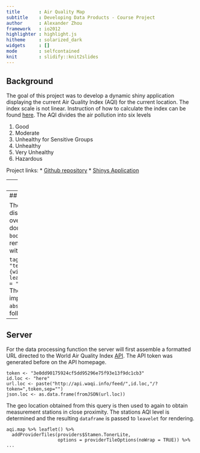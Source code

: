 ```yaml
---
title       : Air Quality Map
subtitle    : Developing Data Products - Course Project
author      : Alexander Zhou
framework   : io2012        
highlighter : highlight.js  
hitheme     : solarized_dark      
widgets     : []           
mode        : selfcontained 
knit        : slidify::knit2slides
--- 
```


<style> 
  .title-slide { background-color: #FFFFFF; }
</style>

## Background

The goal of this project was to develop a dynamic shiny application displaying the current Air Quality Index (AQI) for the current location. The index scale is not linear. Instruction of how to calculate the index can be found <a href='https://en.wikipedia.org/wiki/Air_quality_index#Computing_the_AQI'>here</a>. The AQI divides the air pollution into six levels

1. Good 
2. Moderate
3. Unhealthy for Sensitive Groups
4. Unhealthy
5. Very Unhealthy
6. Hazardous

Project links:
* <a href='https://github.com/haechi/DataProducts-Project'>Github repository</a>
* <a href='http://haechi.shinyapps.io/air_quality_map'>Shinys Application</a>

---
## Functionality

The Application will determine the visitor's current IP location and set a rectangle boundary around the approximate location. The sensor station data for station within the boundary is then pull as <a href='https://json.org'>JSON</a> object from the <a href='http://aqicn.org/'>World Air Quality Index</a> API. 

The sensor station data is then overlaid on the map. The marker color is changed accordingly  to the AQI level.

Additionally, the user has the following menu options
* Change the location by selecting a city from the drop-down list
* Displaying a short help text
* Hiding the legend

---
## User Interface

The shiny application on displays the map with the overlay data. This can be done by using a `bootstrapPage` layout and rendering the leaflet map with the following options

```
tags$style(type = "text/css", "html, body {width:100%;height:100%}"),
leafletOutput("map", width = "100%", height = "100%"),
```
The controls were implemented inside an `absolutePanel` using the following controls
```
selectInput("location", "Location Selection",
  c("IP Based","Beijing","Shanghai","Hong Kong","Seoul","Tokyo")),
checkboxInput("legend", "Show legend", TRUE),
checkboxInput("help", "Show help", FALSE),
```

---
## Server 

For the data processing function the server will first assemble a formatted URL directed to the World Air Quality Index <a href='http://aqicn.org/api/'>API</a>. The API token was generated before on the API homepage. 
```
token <- "3e0dd90175924cf5dd95296e75f93e13f9dc1cb3"
id.loc <- "here"
url.loc <- paste("http://api.waqi.info/feed/",id.loc,"/?token=",token,sep="")
json.loc <- as.data.frame(fromJSON(url.loc))
```
The geo location obtained from this query is then used to again to obtain measurement stations in close proximity. The stations AQI level is determined and the resulting `dataframe` is passed to `leavelet` for rendering.
```
aqi.map %>% leaflet() %>% 
  addProviderTiles(providers$Stamen.TonerLite, 
                   options = providerTileOptions(noWrap = TRUE)) %>% ...
```


